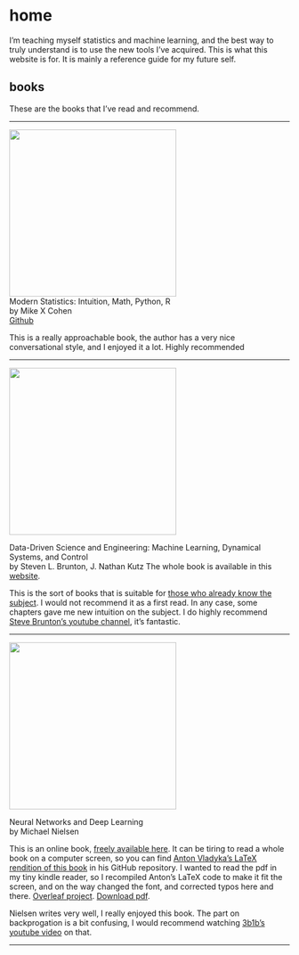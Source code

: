 # home {.unnumbered}

I'm teaching myself statistics and machine learning, and the best way to truly understand is to use the new tools I've acquired. This is what this website is for. It is mainly a reference guide for my future self.

## books

These are the books that I've read and recommend.

---

![](/archive/images/modern_statistics_mike_x_cohen.jpg){height=300px}  
Modern Statistics: Intuition, Math, Python, R  
by Mike X Cohen  
[Github](https://github.com/mikexcohen/statistics_book)

This is a really approachable book, the author has a very nice conversational style, and I enjoyed it a lot. Highly recommended

---

![](/archive/images/data-driven-brunton-kutz.jpg){height=300px}  

Data-Driven Science and Engineering: Machine Learning, Dynamical Systems, and Control  
by Steven L. Brunton, J. Nathan Kutz
The whole book is available in this [website](https://www.databookuw.com/).

This is the sort of books that is suitable for [those who already know the subject](https://aperiodical.com/wp-content/uploads/2022/05/FTBdMZ5XsAAeq8C.png){target="_blank"}. I would not recommend it as a first read. In any case, some chapters gave me new intuition on the subject. I do highly recommend [Steve Brunton's youtube channel](https://www.youtube.com/@Eigensteve/playlists){target="_blank"}, it's fantastic.

---

![](/archive/images/nielsen-neuralnetworksanddeeplearning.png){height=300px}  

Neural Networks and Deep Learning  
by Michael Nielsen  

This is an online book, [freely available here](http://neuralnetworksanddeeplearning.com/index.html){target="_blank"}.
It can be tiring to read a whole book on a computer screen, so you can find [Anton Vladyka's LaTeX rendition of this book](https://github.com/antonvladyka/neuralnetworksanddeeplearning.com.pdf){target="_blank"} in his GitHub repository. I wanted to read the pdf in my tiny kindle reader, so I recompiled Anton's LaTeX code to make it fit the screen, and on the way changed the font, and corrected typos here and there. [Overleaf project](https://www.overleaf.com/read/hdmntcghxqym#98d001){target="_blank"}. [Download pdf](/archive/deep_learning.pdf){target="_blank"}.

Nielsen writes very well, I really enjoyed this book. The part on backprogation is a bit confusing, I would recommend watching [3b1b's youtube video](https://youtu.be/Ilg3gGewQ5U?si=MvCRV8oDI_WvW5EH){target="_blank"} on that.

---

